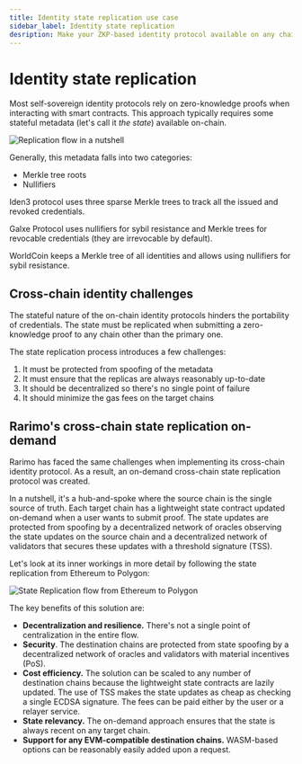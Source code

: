 ```yaml
---
title: Identity state replication use case
sidebar_label: Identity state replication
desription: Make your ZKP-based identity protocol available on any chain on demand
---
```


# Identity state replication

Most self-sovereign identity protocols rely on zero-knowledge proofs when interacting with smart contracts.
This approach typically requires some stateful metadata (let's call it *the state*) available on-chain.

<p><Image img={require('/img/zkp.png')} alt="Replication flow in a nutshell" /></p>

Generally, this metadata falls into two categories:

- Merkle tree roots
- Nullifiers

Iden3 protocol uses three sparse Merkle trees to track all the issued and revoked credentials.

Galxe Protocol uses nullifiers for sybil resistance and Merkle trees for revocable credentials (they are irrevocable by default).

WorldCoin keeps a Merkle tree of all identities and allows using nullifiers for sybil resistance.

## Cross-chain identity challenges

The stateful nature of the on-chain identity protocols hinders the portability of credentials.
The state must be replicated when submitting a zero-knowledge proof to any chain other than the primary one.

The state replication process introduces a few challenges:

1. It must be protected from spoofing of the metadata
1. It must ensure that the replicas are always reasonably up-to-date
1. It should be decentralized so there's no single point of failure
1. It should minimize the gas fees on the target chains

## Rarimo's cross-chain state replication on-demand

Rarimo has faced the same challenges when implementing its cross-chain identity protocol.
As a result, an on-demand cross-chain state replication protocol was created.

In a nutshell, it's a hub-and-spoke where the source chain is the single source of truth.
Each target chain has a lightweight state contract updated on-demand when a user wants to submit proof.
The state updates are protected from spoofing by a decentralized network of oracles observing the state updates on the source chain and a decentralized network of validators that secures these updates with a threshold signature (TSS).

Let's look at its inner workings in more detail by following the state replication from Ethereum to Polygon:

<p><Image img={require('/img/polygon-eth-replication.png')} alt="State Replication flow from Ethereum to Polygon" /></p>

The key benefits of this solution are:

- **Decentralization and resilience.** There's not a single point of centralization in the entire flow.
- **Security**. The destination chains are protected from state spoofing by a decentralized network of oracles and validators with material incentives (PoS).
- **Cost efficiency.** The solution can be scaled to any number of destination chains because the lightweight state contracts are lazily updated.
  The use of TSS makes the state updates as cheap as checking a single ECDSA signature.
  The fees can be paid either by the user or a relayer service.
- **State relevancy.** The on-demand approach ensures that the state is always recent on any target chain.
- **Support for any EVM-compatible destination chains.** WASM-based options can be reasonably easily added upon a request.

